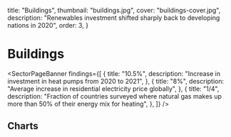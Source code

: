   title: "Buildings",
  thumbnail: "buildings.jpg",
  cover: "buildings-cover.jpg",
  description:
    "Renewables investment shifted sharply back to developing nations in 2020",
  order: 3,
}



# Buildings

<SectorPageBanner
  findings={[
    {
      title: "10.5%",
      description: "Increase in investment in heat pumps from 2020 to 2021",
    },
    {
      title: "8%",
      description: "Average increase in residential electricity price globally",
    },
    {
      title: "1/4",
      description:
        "Fraction of countries surveyed where natural gas makes up more than 50% of their energy mix for heating",
    },
  ]}
/>

## Charts

<AreaChart
  indicator="Average residential electricity price per region 2010-2021"
  labelKey="region"
  src="/buildings/average_residential_electricity_price_per_region_2010_2021.csv"
  precision={0.01}
/>

<AreaChart
  indicator="Average residential natural gas price per region 2010-2021"
  labelKey="region"
  src="/buildings/average_residential_natural_gas_price_per_region_2010_2021.csv"
  precision={0.01}
/>

<AreaChart
  indicator="Electrified heating investment in specific countries 2014-2021"
  labelKey="country"
  src="/buildings/electrified_heating_investment_in_specific_countries_2014_2021.csv"
  precision={0.01}
/>
